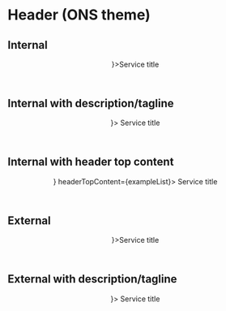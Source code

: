 

<Meta title="Themed components/ONS/Header" component={Header} />

# Header (ONS theme)

## Internal

<Canvas>
    <Story name="Internal">
        <Theme themeName={"ons"}>
            <Header variant="Internal" logo={<Logo/>}>Service title</Header>
        </Theme>
    </Story>
</Canvas>

## Internal with description/tagline

<Canvas>
    <Story name="Internal with description/tagline">
        <Theme themeName={"ons"}>
            <Header variant="Internal"  
                    headerDescription="This is the description or tagline"
                    logo = {<Logo/>}>
            Service title</Header>
        </Theme>
    </Story>
</Canvas>

## Internal with header top content

<Canvas>
    <Story name="Internal with header top content">
        <Theme themeName={"ons"}>
            <Header variant="Internal" 
                    logo = {<Logo/>}
                    headerTopContent={exampleList}>
            Service title
            </Header>
        </Theme>
    </Story>
</Canvas>


## External

<Canvas>
    <Story name="External">
        <Theme themeName={"ons"}>
            <Header variant="External" logo={<Logo/>}>Service title</Header>
        </Theme>
    </Story>
</Canvas>

## External with description/tagline

<Canvas>
    <Story name="External with description/tagline">
        <Theme themeName={"ons"}>
            <Header variant="External" 
                    headerDescription="This is the description or tagline" 
                    logo={<Logo/>}> 
            Service title</Header>
        </Theme>
    </Story>
</Canvas>